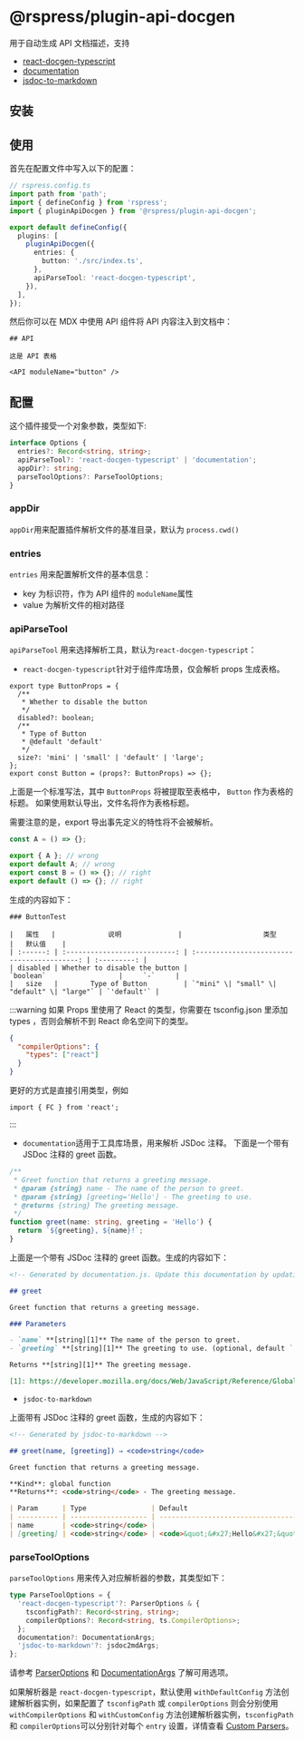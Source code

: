 # @rspress/plugin-api-docgen


<SourceCode href="https://github.com/web-infra-dev/rspress/tree/main/packages/plugin-api-docgen" />

用于自动生成 API 文档描述，支持

- [react-docgen-typescript](https://github.com/styleguidist/react-docgen-typescript)
- [documentation](https://github.com/documentationjs/documentation)
- [jsdoc-to-markdown](https://github.com/jsdoc2md/jsdoc-to-markdown)

## 安装


<PackageManagerTabs command="add @rspress/plugin-api-docgen -D" />

## 使用

首先在配置文件中写入以下的配置：

```ts
// rspress.config.ts
import path from 'path';
import { defineConfig } from 'rspress';
import { pluginApiDocgen } from '@rspress/plugin-api-docgen';

export default defineConfig({
  plugins: [
    pluginApiDocgen({
      entries: {
        button: './src/index.ts',
      },
      apiParseTool: 'react-docgen-typescript',
    }),
  ],
});
```

然后你可以在 MDX 中使用 API 组件将 API 内容注入到文档中：

```mdx
## API

这是 API 表格

<API moduleName="button" />
```

## 配置

这个插件接受一个对象参数，类型如下:

```ts
interface Options {
  entries?: Record<string, string>;
  apiParseTool?: 'react-docgen-typescript' | 'documentation';
  appDir?: string;
  parseToolOptions?: ParseToolOptions;
}
```

### appDir

`appDir`用来配置插件解析文件的基准目录，默认为 `process.cwd()`

### entries

`entries` 用来配置解析文件的基本信息：

- key 为标识符，作为 API 组件的 `moduleName`属性
- value 为解析文件的相对路径

### apiParseTool

`apiParseTool` 用来选择解析工具，默认为`react-docgen-typescript`：

- `react-docgen-typescript`针对于组件库场景，仅会解析 props 生成表格。

```tsx
export type ButtonProps = {
  /**
   * Whether to disable the button
   */
  disabled?: boolean;
  /**
   * Type of Button
   * @default 'default'
   */
  size?: 'mini' | 'small' | 'default' | 'large';
};
export const Button = (props?: ButtonProps) => {};
```

上面是一个标准写法，其中 `ButtonProps` 将被提取至表格中， `Button` 作为表格的标题。
如果使用默认导出，文件名将作为表格标题。

需要注意的是，export 导出事先定义的特性将不会被解析。

```javascript
const A = () => {};

export { A }; // wrong
export default A; // wrong
export const B = () => {}; // right
export default () => {}; // right
```

生成的内容如下：

```mdx
### ButtonTest

|   属性   |             说明              |                    类型                     |   默认值    |
| :------: | :---------------------------: | :-----------------------------------------: | :---------: |
| disabled | Whether to disable the button |                  `boolean`                  |     `-`     |
|   size   |        Type of Button         | `"mini" \| "small" \| "default" \| "large"` | `'default'` |
```

:::warning
如果 Props 里使用了 React 的类型，你需要在 tsconfig.json 里添加 types ，否则会解析不到 React 命名空间下的类型。

```json
{
  "compilerOptions": {
    "types": ["react"]
  }
}
```

更好的方式是直接引用类型，例如

```tsx
import { FC } from 'react';
```

:::

- `documentation`适用于工具库场景，用来解析 JSDoc 注释。
  下面是一个带有 JSDoc 注释的 greet 函数。

```ts
/**
 * Greet function that returns a greeting message.
 * @param {string} name - The name of the person to greet.
 * @param {string} [greeting='Hello'] - The greeting to use.
 * @returns {string} The greeting message.
 */
function greet(name: string, greeting = 'Hello') {
  return `${greeting}, ${name}!`;
}
```

上面是一个带有 JSDoc 注释的 greet 函数。生成的内容如下：

```md
<!-- Generated by documentation.js. Update this documentation by updating the source code. -->

## greet

Greet function that returns a greeting message.

### Parameters

- `name` **[string][1]** The name of the person to greet.
- `greeting` **[string][1]** The greeting to use. (optional, default `'Hello'`)

Returns **[string][1]** The greeting message.

[1]: https://developer.mozilla.org/docs/Web/JavaScript/Reference/Global_Objects/String
```

- `jsdoc-to-markdown`

上面带有 JSDoc 注释的 greet 函数，生成的内容如下：

```md
<!-- Generated by jsdoc-to-markdown -->

## greet(name, [greeting]) ⇒ <code>string</code>

Greet function that returns a greeting message.

**Kind**: global function
**Returns**: <code>string</code> - The greeting message.

| Param      | Type                | Default                                    | Description                      |
| ---------- | ------------------- | ------------------------------------------ | -------------------------------- |
| name       | <code>string</code> |                                            | The name of the person to greet. |
| [greeting] | <code>string</code> | <code>&quot;&#x27;Hello&#x27;&quot;</code> | The greeting to use.             |
```

### parseToolOptions

`parseToolOptions` 用来传入对应解析器的参数，其类型如下：

```ts
type ParseToolOptions = {
  'react-docgen-typescript'?: ParserOptions & {
    tsconfigPath?: Record<string, string>;
    compilerOptions?: Record<string, ts.CompilerOptions>;
  };
  documentation?: DocumentationArgs;
  'jsdoc-to-markdown'?: jsdoc2mdArgs;
};
```

请参考 [ParserOptions](https://github.com/styleguidist/react-docgen-typescript/blob/b7ea0a235efb7c78a1158ca12d864de2bc2ee30e/src/parser.ts#L84-L95) 和 [DocumentationArgs](https://github.com/documentationjs/documentation/blob/master/docs/NODE_API.md#parameters-1) 了解可用选项。

如果解析器是 `react-docgen-typescript`，默认使用 `withDefaultConfig` 方法创建解析器实例，如果配置了 `tsconfigPath` 或 `compilerOptions` 则会分别使用 `withCompilerOptions` 和 `withCustomConfig` 方法创建解析器实例，`tsconfigPath` 和 `compilerOptions`可以分别针对每个 `entry` 设置，详情查看 [Custom Parsers](https://github.com/styleguidist/react-docgen-typescript/blob/b7ea0a235efb7c78a1158ca12d864de2bc2ee30e/README.md#usage)。
